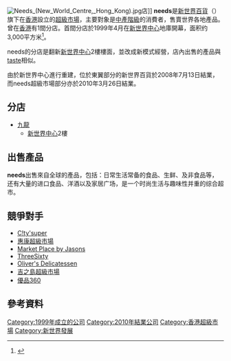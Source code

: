 {{lowercase|needs}}
[[File:Needs_(New_World_Centre,_Hong_Kong).jpg|thumb]]店]]
'''needs'''是[[新世界百貨|新世界百貨]]（{{hkex2|825}}）旗下在[[香港|香港]]設立的[[超級市場|超級市場]]，主要對象是[[中產階級|中產階級]]的消費者，售賣世界各地產品。曾在[[香港|香港]]有1間分店。首間分店於1999年4月在[[新世界中心|新世界中心]]地庫開幕，面积约3,000平方米<ref>{{cite web |url=http://www.nwds.com.hk/html/corp_market_hk.html |title=存档副本 |accessdate=2008-05-20 |deadurl=yes |archiveurl=https://web.archive.org/web/20080504183707/http://www.nwds.com.hk/html/corp_market_hk.html |archivedate=2008-05-04 }}</ref>。

needs的分店是翻新[[新世界中心|新世界中心]]2樓樓面，並改成新模式經營，店內出售的產品與[[taste|taste]]相似。

由於新世界中心進行重建，位於東翼部分的新世界百貨於2008年7月13日結業，而needs超級市場部分亦於2010年3月26日結業。

== 分店 ==
*[[九龍|九龍]]
** [[新世界中心|新世界中心]]2樓

== 出售產品 ==
'''needs'''出售來自全球的產品，包括：日常生活常备的食品、生鲜、及非食品等，还有大量的进口食品、洋酒以及家居广场，是一个时尚生活与趣味性并重的综合超市。

== 競爭對手 ==
*[[citysuper|C!ty'super]]
*[[惠康超級市場|惠康超級市場]]
*[[Market_Place_by_Jasons|Market Place by Jasons]]
*[[ThreeSixty|ThreeSixty]]
*[[Oliver's_Delicatessen|Oliver's Delicatessen]]
*[[吉之島|吉之島超級市場]]
*[[優品360|優品360]]

== 參考資料 ==
{{Reflist}}

{{香港超級市場}}

[[Category:1999年成立的公司|Category:1999年成立的公司]]
[[Category:2010年結業公司|Category:2010年結業公司]]
[[Category:香港超級市場|Category:香港超級市場]]
[[Category:新世界發展|Category:新世界發展]]